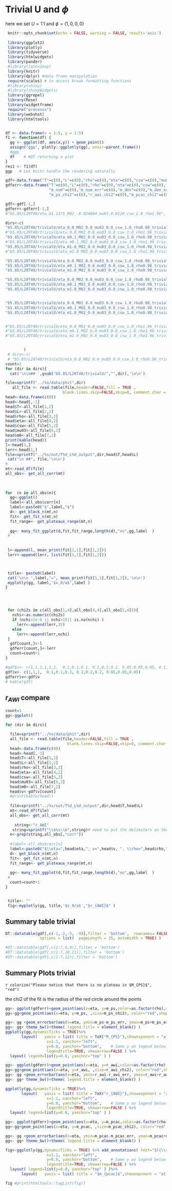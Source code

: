 # Trivial U and $\phi$

here we set $U=1\!\!1$ and $\phi=(1,0,0,0)$


```r
 knitr::opts_chunk$set(echo = FALSE, warning = FALSE, result='asis')
 
 library(ggplot2)
 library(plotly)
 library(tidyverse)
 library(htmlwidgets)
 library(pander)
 #library(latex2exp)
 library(knitr)
 library(dplyr) #data frame manipulation
 require(scales) # to access break formatting functions
 #library(shiny)
 #library(shinyWidgets)
 library(ggrepel)
 library(Rose)
 library(widgetframe)
 require("processx")
 library(webshot)
 library(htmltools)


df <- data.frame(x = 1:5, y = 1:5)    
f1 <- function(df) {
  gg <- ggplot(df, aes(x,y)) + geom_point()
  assign("ggp", plotly::ggplotly(gg), envir=parent.frame())
  #ggp
  df    # NOT returning a plot
}
res1 <- f1(df)
ggp   # Let knitr handle the rendering naturally
```




```r
gdf<-data.frame("T"=c(0),"L"=c(0),"rho"=c(0),"eta"=c(0),"csw"=c(0),"mu03"=c(0),"m0"=c(0),"m_ps"=c(0),"m_Ds3"=c(0),"m_S0"=c(0),"r_awi"=c(0),"m_pcac"=c(0))
gdferr<-data.frame("T"=c(0),"L"=c(0),"rho"=c(0),"eta"=c(0),"csw"=c(0),"mu03"=c(0),"m0"=c(0),"m_ps"=c(0),"m_ps_err"=c(0),"m_Ds3"=c(0),"m_Ds3_err"=c(0),"m_S0"=c(0),"m_S0_err"=c(0),"r_awi"=c(0),"r_awi_err"=c(0),"m_pcac"=c(0),"m_pcac_err"=c(0),
                   "m_num"=c(0),"m_num_err"=c(0),"m_den"=c(0),"m_den_err"=c(0),
                   "m_ps_chi2"=c(0),"r_awi_chi2"=c(0),"m_pcac_chi2"=c(0) )

gdf<-gdf[-1,]
gdferr<-gdferr[-1,]
#"b5.85/L20T40/eta_m1.1375_M02_-0.024604_mu03_0.0120_csw_1.0_rho1.96",

dirs<-c(
"b5.85/L20T40/trivialU/eta_0.0_M02_0.0_mu03_0.0_csw_1.0_rho0.98_trivialU_trivialphi",
#"b5.85/L20T40/trivialU/eta_0.0_M02_0.0_mu03_0.0_csw_1.0_rho1.96_trivialU_trivialphi",
"b5.85/L20T40/trivialU/eta_m0.1_M02_0.0_mu03_0.0_csw_1.0_rho0.98_trivialU_trivialphi",
#"b5.85/L20T40/trivialU/eta_m0.1_M02_0.0_mu03_0.0_csw_1.0_rho1.96_trivialU_trivialphi",
"b5.85/L20T40/trivialU/eta_m1.0_M02_0.0_mu03_0.0_csw_1.0_rho0.98_trivialU_trivialphi",
#"b5.85/L20T40/trivialU/eta_m1.0_M02_0.0_mu03_0.0_csw_1.0_rho1.96_trivialU_trivialphi",

"b5.85/L20T40/trivialU/eta_0.0_M02_0.0_mu03_0.0_csw_1.0_rho0.98_trivialU_trivialphi0.1",
"b5.85/L20T40/trivialU/eta_m0.1_M02_0.0_mu03_0.0_csw_1.0_rho0.98_trivialU_trivialphi0.1",
"b5.85/L20T40/trivialU/eta_m1.0_M02_0.0_mu03_0.0_csw_1.0_rho0.98_trivialU_trivialphi0.1",

"b5.85/L20T40/trivialU/eta_0.0_M02_0.0_mu03_0.0_csw_1.0_rho0.98_trivialU_trivialphi0.2",
"b5.85/L20T40/trivialU/eta_m0.1_M02_0.0_mu03_0.0_csw_1.0_rho0.98_trivialU_trivialphi0.2",
"b5.85/L20T40/trivialU/eta_m1.0_M02_0.0_mu03_0.0_csw_1.0_rho0.98_trivialU_trivialphi0.2",


"b5.85/L20T40/trivialU/eta_0.0_M02_0.0_mu03_0.0_csw_1.0_rho0.98_trivialU_trivialphi0.05",
"b5.85/L20T40/trivialU/eta_m0.1_M02_0.0_mu03_0.0_csw_1.0_rho0.98_trivialU_trivialphi0.05",
"b5.85/L20T40/trivialU/eta_m1.0_M02_0.0_mu03_0.0_csw_1.0_rho0.98_trivialU_trivialphi0.05"


#"b5.85/L20T40/trivialU/eta_0.0_M02_0.0_mu03_0.0_csw_1.0_rho1.96_trivialU_trivialphi0.1",
#"b5.85/L20T40/trivialU/eta_m0.1_M02_0.0_mu03_0.0_csw_1.0_rho1.96_trivialU_trivialphi0.1",
#"b5.85/L20T40/trivialU/eta_m1.0_M02_0.0_mu03_0.0_csw_1.0_rho1.96_trivialU_trivialphi0.1"


        )
 # dirs<-c(
 # "b5.85/L20T40/trivialU/eta_0.0_M02_0.0_mu03_0.0_csw_1.0_rho0.98_trivialU_trivialphi")
count=1
for (dir in dirs){
  cat('\n\n## ',gsub("b5.85/L20T40/trivialU/","",dir),'\n\n')

file=sprintf("../%s/data/phit",dir)
   all_file <- read.table(file,header=FALSE,fill = TRUE ,
                         blank.lines.skip=FALSE,skip=0, comment.char = "")
head<-data.frame(c(0))
head<-head[,-1]
head$T<-all_file[1,2]
head$L<-all_file[2,2]
head$rho<-all_file[3,2]
head$eta<-all_file[4,2]
head$csw<-all_file[5,2]
head$mu03<-all_file[6,2]
head$m0<-all_file[7,2]
print(kable(head))
l<-head[1,]
lerr<-head[1,]
file=sprintf("../%s/out/T%d_L%d_output",dir,head$T,head$L)
 cat("\n ##", file,'\n\n')
# 
mt<-read_df(file)
all_obs<- get_all_corr(mt)
 
 
 
for  (n in all_obs$n){
  gg<-ggplot()
  label<-all_obs$corr[n]
  label<-paste0("$",label,"$")
  d<- get_block_n(mt,n)
  fit<- get_fit_n(mt,n)
  fit_range<- get_plateaux_range(mt,n)
  
  gg<- many_fit_ggplot(d,fit,fit_range,length(d),"no",gg,label  )
 # 
  
 
 l<-append(l, mean_print(fit[1,1],fit[1,2]))
 lerr<-append(lerr, list(fit[1,1],fit[1,2]))



 title<- paste0(label)
 cat('\n\n ',label,"=", mean_print(fit[1,1],fit[1,2]),'\n\n')
 myplotly(gg, label,'$x_0/a$',label )
}




 for (chi2s in c(all_obs[1,4],all_obs[4,4],all_obs[5,4])){
   nchi<-as.numeric(chi2s)
   if (nchi<1e-6 || nchi>15|| is.na(nchi) )
     lerr<-append(lerr,15)
   else
     lerr<-append(lerr,nchi)
 }
  gdf[count,]<-l
  gdferr[count,]<-lerr
  count=count+1
}

#gdf$v<- c(1,1,1,1,1,1,  0.1,0.1,0.1, 0.2,0.2,0.2, 0.05,0.05,0.05, 0.1,0.1,0.1)
gdf$v<- c(1,1,1,  0.1,0.1,0.1, 0.2,0.2,0.2, 0.05,0.05,0.05)
gdferr$v<-gdf$v
# kable(gdf)

```


## $r_{AWI}$ compare


```r
count=1
gg<-ggplot()

for (dir in dirs){

  file=sprintf("../%s/data/phit",dir)
  all_file <- read.table(file,header=FALSE,fill = TRUE ,
                           blank.lines.skip=FALSE,skip=0, comment.char = "")
  head<-data.frame(c(0))
  head<-head[,-1]
  head$T<-all_file[1,2]
  head$L<-all_file[2,2]
  head$rho<-all_file[3,2]
  head$eta<-all_file[4,2]
  head$csw<-all_file[5,2]
  head$mu03<-all_file[6,2]
  head$m0<-all_file[7,2]
  head$v<-gdf$v[count]
  #print(kable(head))
  
  file=sprintf("../%s/out/T%d_L%d_output",dir,head$T,head$L)
  mt<-read_df(file)
  all_obs<- get_all_corr(mt)
 
    string<-"r_AWI"
   string=sprintf("\\b%s\\b",string)# need to put the delimiters on the word to grep  
  n<-grep(string,all_obs[,"corr"])
 
  #label<-all_obs$corr[n]
  label<-paste0("$\\eta=",head$eta,", v=",head$v, ", \\rho=",head$rho,"$")
  d<- get_block_n(mt,n)
  fit<- get_fit_n(mt,n)
  fit_range<- get_plateaux_range(mt,n)
  
  gg<- many_fit_ggplot(d,fit,fit_range,length(d),"no",gg,label  )
 # 
  count=count+1
}


 title<- ""
 fig<-myplotly(gg, title,'$x_0/a$',"$r_{AWI}$" )
```

## Summary table trivial

```r

DT::datatable(gdf[,c(-1,-2,-5, -9)],filter = 'bottom',  rownames= FALSE,
               options = list(  pageLength = 25, autoWidth = TRUE) )

#DT::datatable(gdf[,c(1:7,8,9)],filter = 'bottom')
#DT::datatable(gdf[,c(1:7,10,11)],filter = 'bottom')
#DT::datatable(gdf[,c(1:7,12)],filter = 'bottom')
```

## Summary Plots trivial


`r colorize("Please notice that there is no plateau in $M_{PS}$", "red")`

the chi2 of the fit is the radius of the red circle around the points

```r
gg<- ggplot(gdferr)+geom_point(aes(x=eta, y=m_ps,color=as.factor(rho),shape=as.factor(v)  ),size=3 )
gg<-gg+geom_point(aes(x=eta, y=m_ps, ,size=m_ps_chi2), color="red",shape=1 )

gg<- gg +geom_errorbar(aes(x=eta, ymin=m_ps-m_ps_err, ymax=m_ps+m_ps_err, color=as.factor(rho),shape=as.factor(v)  ),width=0.01)
gg<- gg+ theme_bw()+theme( legend.title = element_blank() )
ggplotly(gg,dynamicTicks = TRUE)%>%
       layout(   yaxis = list( title = TeX("M_{PS}"),showexponent = "all", exponentformat = "e")  ,xaxis = list(title = TeX("\\eta") ) ) %>% add_annotations( text="$({\\color{red}\\rho}, v)$", xref="paper", yref="paper",
                  x=1.1, xanchor="left",
                  y=0.8, yanchor="bottom",    # Same y as legend below
                  legendtitle=TRUE, showarrow=FALSE ) %>%
  layout( legend=list(y=0.8, yanchor="top" ) )
```

```r
gg<- ggplot(gdferr)+geom_point(aes(x=eta, y=r_awi,color=as.factor(rho),shape=as.factor(v) ),size=3 )
gg<-gg+geom_point(aes(x=eta, y=r_awi, ,size=r_awi_chi2), color="red",shape=1 )
gg<- gg +geom_errorbar(aes(x=eta, ymin=r_awi-r_awi_err, ymax=r_awi+r_awi_err, color=as.factor(rho),apha=as.factor(v),size=1./r_awi_chi2  ),width=0.01)
gg<- gg+ theme_bw()+theme( legend.title = element_blank() )

ggplotly(gg,dynamicTicks = TRUE)%>%
       layout(   yaxis = list( title = TeX("r_{AWI}"),showexponent = "all", exponentformat = "e")  ,xaxis = list(title = TeX("\\eta") ) ) %>% add_annotations( text="$({\\color{red}\\rho}, v)$", xref="paper", yref="paper",
                  x=1.1, xanchor="left",
                  y=0.8, yanchor="bottom",    # Same y as legend below
                  legendtitle=TRUE, showarrow=FALSE ) %>%
  layout( legend=list(y=0.8, yanchor="top" ) )
```

```r
gg<- ggplot(gdferr)+geom_point(aes(x=eta, y=m_pcac,color=as.factor(rho),shape=as.factor(v) ),size=3 )
gg<-gg+geom_point(aes(x=eta, y=m_pcac, ,size=m_pcac_chi2), color="red",shape=1 )

gg<- gg +geom_errorbar(aes(x=eta, ymin=m_pcac-m_pcac_err, ymax=m_pcac+m_pcac_err, color=as.factor(rho),shape=as.factor(v)  ),width=0.01)
gg<- gg+ theme_bw()+theme( legend.title = element_blank() )

fig<-ggplotly(gg,dynamicTicks = TRUE) %>% add_annotations( text="$({\\color{red}\\rho}, v)$", xref="paper", yref="paper",
                  x=1.1, xanchor="left",
                  y=0.8, yanchor="bottom",    # Same y as legend below
                  legendtitle=TRUE, showarrow=FALSE ) %>%
  layout( legend=list(y=0.8, yanchor="top" ) )%>%
       layout(   yaxis = list( title = "$m_{pcac}$",showexponent = "all", exponentformat = "e")  ,xaxis = list(title = TeX("\\eta") ) ) 

fig #print(htmltools::tagList(fig))

```